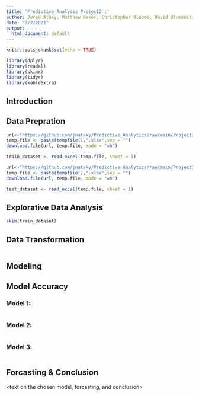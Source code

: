 ---
title: 'Predictive Analysis Project2 :'
author: Jered Ataky, Matthew Baker, Christopher Bloome, David Blumenstiel, Dhairav Chhatbar
date: "7/7/2021"
output:
  html_document: default
---

```{r setup, include=FALSE}
knitr::opts_chunk$set(echo = TRUE)
```

```{r include=FALSE}
library(dplyr)
library(readxl)
library(skimr)
library(tidyr)
library(kableExtra)

```


## Introduction
<insert intro text>

## Data Prepration
<insert data load text>
```{r, message=FALSE, warning=FALSE, message=FALSE}
url<-"https://github.com/jnataky/Predictive_Analytics/raw/main/Project2/StudentData%20-%20TO%20MODEL.xlsx"
temp.file <- paste(tempfile(),".xlsx",sep = "")
download.file(url, temp.file, mode = "wb")

train_dataset <- read_excel(temp.file, sheet = 1)

url<-"https://github.com/jnataky/Predictive_Analytics/raw/main/Project2/StudentEvaluation-%20TO%20PREDICT.xlsx"
temp.file <- paste(tempfile(),".xlsx",sep = "")
download.file(url, temp.file, mode = "wb")

test_dataset <- read_excel(temp.file, sheet = 1)


```

## Explorative Data Analysis
<description/discussion of each visual>
```{r}
skim(train_dataset)
```


## Data Transformation
<text of any data transformation that was done>
```{r}

```


## Modeling
<text on which models are going to be used>

## Model Accuracy
<show/discuss accuracy of models>

### Model 1: <model name>
```{r}

```

### Model 2: <model name>
```{r}

```

### Model 3: <model name>
```{r}

```


## Forcasting & Conclusion
<text on the chosen model, forcasting, and conclusion>
```{r}

```



